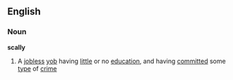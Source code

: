 ==English==
===Noun===
{{wikipedia}}
'''scally'''
#A [[jobless]] [[yob]] having [[little]] or no [[education]], and having [[committed]] some [[type]] of [[crime]]